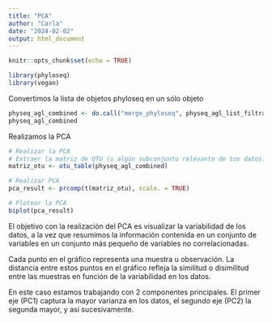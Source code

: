 ```yaml
---
title: "PCA"
author: "Carla"
date: "2024-02-02"
output: html_document
---
```


```r
knitr::opts_chunk$set(echo = TRUE)

library(phyloseq)
library(vegan)
```

Convertimos la lista de objetos phyloseq en un sólo objeto 

```r
physeq_agl_combined <- do.call("merge_phyloseq", physeq_agl_list_filtrado)
physeq_agl_combined
```
Realizamos la PCA

```r
# Realizar la PCA
# Extraer la matriz de OTU (o algún subconjunto relevante de tus datos)
matriz_otu <- otu_table(physeq_agl_combined)

# Realizar PCA
pca_result <- prcomp(t(matriz_otu), scale. = TRUE)

# Plotear la PCA
biplot(pca_result)

```
El objetivo con la realización del PCA es visualizar la variabilidad de los datos, a la vez que resumimos la información contenida en un conjunto de variables en un conjunto más pequeño de variables no correlacionadas.

Cada punto en el gráfico representa una muestra u observación. La distancia entre estos puntos en el gráfico refleja la similitud o disimilitud entre las muestras en función de la variabilidad en los datos. 

En este caso estamos trabajando con 2 componentes principales. El primer eje (PC1) captura la mayor varianza en los datos, el segundo eje (PC2) la segunda mayor, y así sucesivamente.



